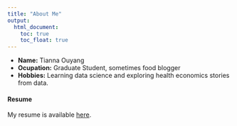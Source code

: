 ```yaml
---
title: "About Me"
output: 
  html_document:
    toc: true
    toc_float: true
---
```



- __Name:__ Tianna Ouyang
- __Ocupation:__ Graduate Student, sometimes food blogger
- __Hobbies:__ Learning data science and exploring health economics stories from data. 

#### Resume
My resume is available [here](downloads/[Tianna Ouyang] Resume.pdf).
